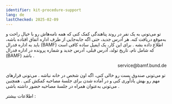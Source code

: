 ```yaml
---
identifier: kit-procedure-support
lang: de
lastChecked: 2025-02-09
---
```


تو می‌تونی به یک نفر در روند پناهندگی کمک کنی که همه نامه‌هاش رو با خیال راحت و به‌موقع دریافت کنه.
هر آدرس جدید، حتی اگه جابه‌جایی از طرف اداره اتفاق افتاده باشه، باید به اداره فدرال
(BAMF)
اطلاع داده بشه
.
برای این کار، یک ایمیل ساده کافی است که شامل نام، تاریخ تولد، آدرس قبلی، آدرس جدید و شماره پرونده در
اداره فدرال
(BAMF)
باشد
.
<p align="right">service@bamf.bund.de</p>


تو می‌تونی صندوق پست رو خالی کنی، اگه اون شخص در خانه نباشه
.
می‌تونی قرارهای مهم رو بهش یادآوری کنی و در آماده شدن برای جلسهٔ مصاحبه کمکش کنی
.
همچنین می‌تونی به‌عنوان همراه در جلسهٔ مصاحبه حضور داشته باشی
.

اطلاعات بیشتر
:
<ExternalShortLink identifier="asylnet_support_interview" />
